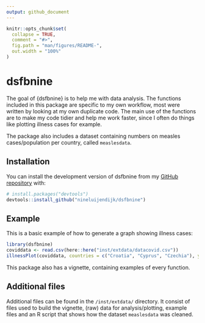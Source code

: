 ```yaml
---
output: github_document
---
```


<!-- README.md is generated from README.Rmd. Please edit that file -->

```r
knitr::opts_chunk$set(
  collapse = TRUE,
  comment = "#>",
  fig.path = "man/figures/README-",
  out.width = "100%"
)
```

# dsfbnine

<!-- badges: start -->
<!-- badges: end -->

The goal of {dsfbnine} is to help me with data analysis. The functions included in this package are specific to my own workflow, most were written by looking at my own duplicate code. The main use of the functions are to make my code tidier and help me work faster, since I often do things like plotting illness cases for example.

The package also includes a dataset containing numbers on measles cases/population per country, called `measlesdata`.


## Installation

You can install the development version of dsfbnine from my [GitHub repository](https://github.com/nineluijendijk/dsfbnine) with:

``` r
# install.packages("devtools")
devtools::install_github("nineluijendijk/dsfbnine")
```

## Example

This is a basic example of how to generate a graph showing illness cases:

```r
library(dsfbnine)
coviddata <- read.csv(here::here("inst/extdata/datacovid.csv"))
illnessPlot(coviddata, countries = c("Croatia", "Cyprus", "Czechia"), years = 2021, parameter = deaths)
```

This package also has a vignette, containing examples of every function.

## Additional files

Additional files can be found in the `/inst/extdata/` directory. It consist of files used to build the vignette, (raw) data for analysis/plotting, example files and an R script that shows how the dataset `measlesdata` was cleaned.
